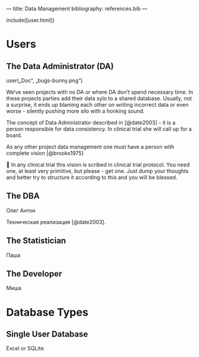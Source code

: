 —
title: Data Management
bibliography: references.bib
—

include([user.html])

# Users

## The Data Administrator (DA)

user(„Doc“, „bugs-bunny.png“)

We‘ve seen projects with no DA or where DA don’t spend necessary time. In these projects parties add their data sylo to a shared database. Usually, not a surprise, it ends up blaming each other on writing incorrect data or even worse - silently pushing more silo with a honking sound.

The concept of Data Administrator described in [@date2003] - it is a person responsible for data consistency. In clinical trial she will call up for a board.

As any other project data management one must have a person with complete vision [@brooks1975]

🙏 In any clinical trial this vision is scribed in clinical trial protocol. You need one, at least very primitive, but please - get one. Just dump your thoughts and better try to structure it according to this and you will be blessed.

## The DBA

Олег
Антон

Техническая реализация [@date2003].

## The Statistician

Паша

## The Developer

Миша

# Database Types

## Single User Database

Excel or SQLite.
